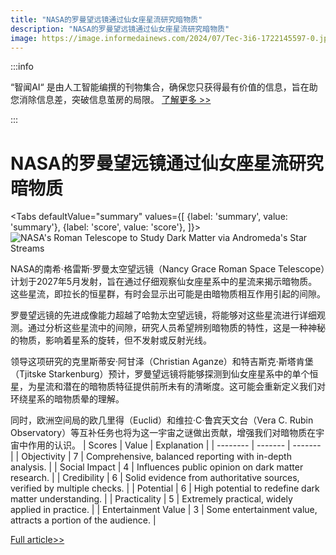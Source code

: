 ```yaml
---
title: "NASA的罗曼望远镜通过仙女座星流研究暗物质"
description: "NASA的罗曼望远镜通过仙女座星流研究暗物质"
image: https://image.informedainews.com/2024/07/Tec-3i6-1722145597-0.jpg
---
```



:::info

“智闻AI“ 是由人工智能编撰的刊物集合，确保您只获得最有价值的信息，旨在助您消除信息差，突破信息茧房的局限。  [了解更多 >>](/)

:::

# NASA的罗曼望远镜通过仙女座星流研究暗物质


<Tabs
	defaultValue="summary"
	values={[
	{label: 'summary', value: 'summary'},
	{label: 'score', value: 'score'},
]}>
<TabItem value="summary">
<img
  src="https://image.informedainews.com/2024/07/Tec-3i6-1722145597-0.jpg"
  alt="NASA's Roman Telescope to Study Dark Matter via Andromeda's Star Streams"
/>



NASA的南希·格雷斯·罗曼太空望远镜（Nancy Grace Roman Space Telescope）计划于2027年5月发射，旨在通过仔细观察仙女座星系中的星流来揭示暗物质。这些星流，即拉长的恒星群，有时会显示出可能是由暗物质相互作用引起的间隙。

罗曼望远镜的先进成像能力超越了哈勃太空望远镜，将能够对这些星流进行详细观测。通过分析这些星流中的间隙，研究人员希望辨别暗物质的特性，这是一种神秘的物质，影响着星系的旋转，但不发射或反射光线。

领导这项研究的克里斯蒂安·阿甘泽（Christian Aganze）和特吉斯克·斯塔肯堡（Tjitske Starkenburg）预计，罗曼望远镜将能够探测到仙女座星系中的单个恒星，为星流和潜在的暗物质特征提供前所未有的清晰度。这可能会重新定义我们对环绕星系的暗物质晕的理解。

同时，欧洲空间局的欧几里得（Euclid）和维拉·C·鲁宾天文台（Vera C. Rubin Observatory）等互补任务也将为这一宇宙之谜做出贡献，增强我们对暗物质在宇宙中作用的认识。
</TabItem>
<TabItem value="score">
	| Scores     | Value   | Explanation |
	| -------- | ------- | ------- |
	| Objectivity  | 7    | Comprehensive, balanced reporting with in-depth analysis.    |
	| Social Impact | 4     | Influences public opinion on dark matter research.    |
	| Credibility    | 6    | Solid evidence from authoritative sources, verified by multiple checks.    |
	| Potential    | 6    | High potential to redefine dark matter understanding.    |
	| Practicality    | 5    | Extremely practical, widely applied in practice.    |
	| Entertainment Value    | 3    | Some entertainment value, attracts a portion of the audience.    |
</TabItem>
</Tabs>

[Full article>>](https://www.cnbeta.com.tw/articles/science/1439966.htm)
